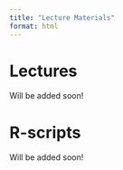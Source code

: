 ```yaml
---
title: "Lecture Materials"
format: html
---
```


# Lectures

Will be added soon!

# R-scripts

Will be added soon!
